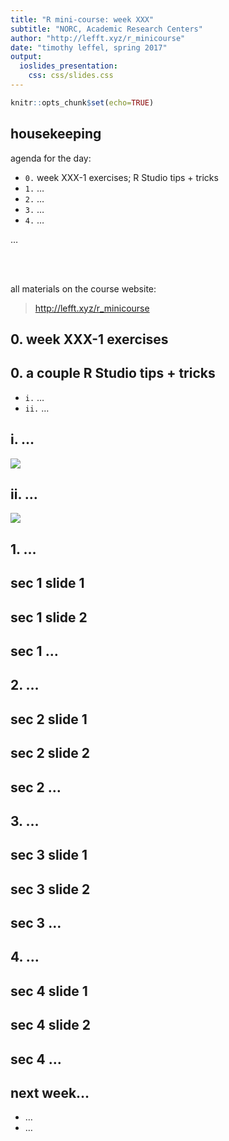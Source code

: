 ```yaml
---
title: "R mini-course: week XXX"
subtitle: "NORC, Academic Research Centers"
author: "http://lefft.xyz/r_minicourse"
date: "timothy leffel, spring 2017"
output: 
  ioslides_presentation:
    css: css/slides.css
---
```


<!-- fig_width: 3 -->
<!--     fig_height: 5 -->
<!-- smaller: true -->

```r
knitr::opts_chunk$set(echo=TRUE)
```


## housekeeping

agenda for the day:

- `0.` week XXX-1 exercises; R Studio tips + tricks
- `1.` ...
- `2.` ...
- `3.` ...
- `4.` ...

...

<br><br>

all materials on the course website: 

> [http://lefft.xyz/r_minicourse](http://lefft.xyz/r_minicourse)



## 0. week XXX-1 exercises



## 0. a couple R Studio tips + tricks

- `i.` ...
- `ii.` ...



## i. ...


![](img/LINK TO RSTUDIO SCREENCAP)



## ii. ...


![](img/LINK TO RSTUDIO SCREENCAP)



<!-- ******** begin section 1 ******** -->

## 1. ...


## sec 1 slide 1

## sec 1 slide 2

## sec 1 ...


<!-- ******** begin section 2 ******** -->

## 2. ...


## sec 2 slide 1

## sec 2 slide 2

## sec 2 ...


<!-- ******** begin section 3 ******** -->

## 3. ...


## sec 3 slide 1

## sec 3 slide 2

## sec 3 ...


<!-- ******** begin section 4 ******** -->

## 4. ...


## sec 4 slide 1

## sec 4 slide 2

## sec 4 ...



## next week...


- ...
- ...






<style>
.prettyprint {
  font-size: 18px;
}
.col2 {
 float:left;
}
</style>

